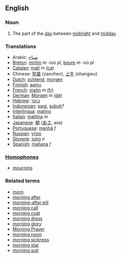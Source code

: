 ==English==
===Noun===

#The part of the [[day]] between [[midnight]] and [[midday]].

===Translations===
*Arabic:  [[صباح]]
*[[Breton]]: [[mintin]] ''m'' -ioù ''pl'', [[beure]] ''m'' -où ''pl''
*[[Catalan]]: [[matí]] ''m'' [[:ca:matí|(ca)]] 
*Chinese: [[早晨]] (zaochen), [[上午]] (shangwu)
*[[Dutch]]: [[ochtend]], [[morgen]]
*[[Finnish]]: [[aamu]]
*[[French]]: [[matin]] ''m'' [[:fr:matin|(fr)]] 
*[[German]]: [[Morgen]] ''m'' [[:de:Morgen|(de)]] 
*[[Hebrew]]: [[בוקר]]
*[[Indonesian]]: [[pagi]], [[subuh]]?
*[[Interlingua]]: [[matino]]
*[[Italian]]: [[mattina]] ''m''
*[[Japanese]]: [[朝]] ([[あさ]], asa)
*[[Portuguese]]: [[manhã]] ''f''
*[[Russian]]: [[утро]]
*[[Slovene]]: [[jutro]] ''n''
*[[Spanish]]: [[mañana]] ''f''

===[[Homophone]]s===
*[[mourning]]

===Related terms===
*[[morn]]
*[[morning after]]
*[[morning-after pill]]
*[[morning call]]
*[[morning coat]]
*[[morning dress]]
*[[morning glory]]
*[[Morning Prayer]]
*[[morning room]]
*[[morning sickness]]
*[[morning star]]
*[[morning suit]]
